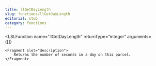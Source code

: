 ```yaml
---
title: llGetDayLength
slug: functions/llGetDayLength
editorial: stub
category: functions
---
```


<LSLFunction
	name="llGetDayLength"
	returnType="integer"
	arguments={[]}
>
	<Fragment slot="description">
		Returns the number of seconds in a day on this parcel.
	</Fragment>
</LSLFunction>
